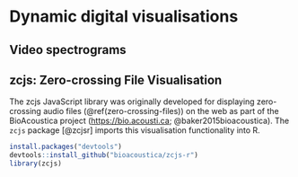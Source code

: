 # Dynamic digital visualisations

## Video spectrograms

## zcjs: Zero-crossing File Visualisation

The zcjs JavaScript library was originally developed for displaying zero-crossing audio files (\@ref(zero-crossing-files)) on the web as part of the BioAcoustica project ([https://bio.acousti.ca](https://bio.acousti.ca); @baker2015bioacoustica). The `zcjs` package [@zcjsr] imports this visualisation functionality into R.

```r
install.packages("devtools")
devtools::install_github("bioacoustica/zcjs-r")
library(zcjs)
```